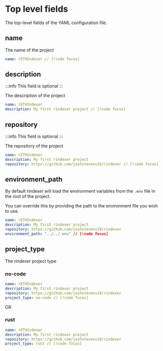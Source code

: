 # Top level fields

The top-level fields of the YAML configuration file.

## name

The name of the project

```yaml [rindexer.yaml]
name: rETHIndexer // [!code focus]
```

## description

:::info
This field is optional
:::

The description of the project

```yaml [rindexer.yaml]
name: rETHIndexer
description: My first rindexer project // [!code focus]
```

## repository

:::info
This field is optional
:::

The repository of the project

```yaml [rindexer.yaml]
name: rETHIndexer
description: My first rindexer project
repository: https://github.com/joshstevens19/rindexer // [!code focus]
```

## environment_path

By default rindexer will load the environment variables from the `.env` file in the root of the project.

You can override this by providing the path to the environment file you wish to use.

```yaml [rindexer.yaml]
name: rETHIndexer
description: My first rindexer project
repository: https://github.com/joshstevens19/rindexer
environment_path: "../../.env" // [!code focus]
```

## project_type

The rindexer project type

### no-code

```yaml [rindexer.yaml]
name: rETHIndexer
description: My first rindexer project
repository: https://github.com/joshstevens19/rindexer
project_type: no-code // [!code focus]
```

OR

### rust

```yaml [rindexer.yaml]
name: rETHIndexer
description: My first rindexer project
repository: https://github.com/joshstevens19/rindexer
project_type: rust // [!code focus]
```